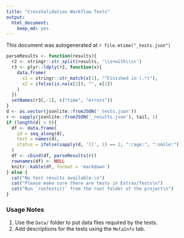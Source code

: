 ```yaml
---
title: "CrossValidation Workflow Tests"
output: 
  html_document: 
    keep_md: yes
---
```


This document was autogenerated at `r file.mtime("_tests.json")`

```r
parseResults <- function(results){
  r2 <- stringr::str_split(results, '\\s+with\\s+')
  r3 <- plyr::ldply(r2, function(x){
    data.frame(
      x1 = stringr::str_match(x[1], "^Finished in (.*)"),
      x2 = ifelse(is.na(x[2]), "", x[2])
    )
  })  
  setNames(r3[,-1], c("time", "errors"))
}
d <- as.vector(jsonlite::fromJSON('_tests.json'))
r <- sapply(jsonlite::fromJSON('_results.json'), tail, 1)
if (length(d) > 0){
  df <- data.frame(
    id = seq_along(d),
    test = names(d),
    status = ifelse(sapply(d, '[[', 1) == 2, ":rage:", ":smile:")
  )
  df <- cbind(df, parseResults(r))
  rownames(df) <- NULL
  knitr::kable(df, format = 'markdown')
} else {
  cat("No test results available.\n")
  cat("Please make sure there are tests in Extras/Tests\n")
  cat("Run `runTests()` from the root folder of the project\n")
}
```


### Usage Notes

1. Use the `Data/` folder to put data files required by the tests.
2. Add descriptions for the tests using the `MetaInfo` tab.